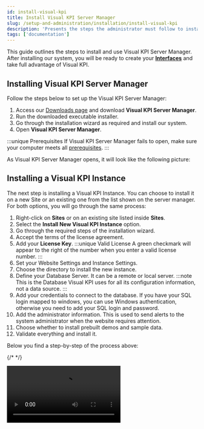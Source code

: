 ```yaml
---
id: install-visual-kpi
title: Install Visual KPI Server Manager
slug: /setup-and-administration/installation/install-visual-kpi
description: 'Presents the steps the administrator must follow to install Visual KPI into their server or cloud.'
tags: ['documentation']
---
```



This guide outlines the steps to install and use Visual KPI Server Manager. After installing our system, you will be ready to create your [**Interfaces**](/docs/setup-and-administration/interfaces) and take full advantage of Visual KPI.

## Installing Visual KPI Server Manager

Follow the steps below to set up the Visual KPI Server Manager:

1. Access our [Downloads page](https://www.transpara.com/software-downloads/) and download **Visual KPI Server Manager**.
2. Run the downloaded executable installer.
3. Go through the installation wizard as required and install our system.
4. Open **Visual KPI Server Manager**.

:::unique Prerequisites
If Visual KPI Server Manager fails to open, make sure your computer meets all [prerequisites](/docs/setup-and-administration/installation/prepare-your-system).
:::

As Visual KPI Server Manager opens, it will look like the following picture:

<StylizedImage
  imgURL="img/setup-adm/installation/server-manager-home.png"
  alt="Visual-KPI-Server-Manager"
/>

## Installing a Visual KPI Instance

The next step is installing a Visual KPI Instance. You can choose to install it on a new Site or an existing one from the list shown on the server manager. For both options, you will go through the same process:

1. Right-click on **Sites** or on an existing site listed inside **Sites**.
2. Select the **Install New Visual KPI Instance** option.
3. Go through the required steps of the installation wizard.
4. Accept the terms of the license agreement.
5. Add your **License Key**.
:::unique Valid License
A green checkmark will appear to the right of the number when you enter a valid license number.
:::
6. Set your Website Settings and Instance Settings.
7. Choose the directory to install the new instance.
8. Define your Database Server. It can be a remote or local server.
:::note
This is the Database Visual KPI uses for all its configuration information, not a data source.
:::
9. Add your credentials to connect to the database. If you have your SQL login mapped to windows, you can use Windows authentication, otherwise you need to add your SQL login and password.
10. Add the administrator information. This is used to send alerts to the system administrator when the website requires attention.
11. Choose whether to install prebuilt demos and sample data.
12. Validate everything and install it.

Below you find a step-by-step of the process above:

{/* <StylizedImage
  imgURL="img/setup-adm/installation/instance-install-gif.gif"
  alt="Visual-KPI-instance-install"
/> */}

<Video src={video} />

### Validate your installation

Once you have installed the new instance, you can validate if everything is working as expected. To do this:

1. Right-click the new created Instance.
2. Select the **Browse** option.

Your browser should open with a Visual KPI Website similar to this:

<StylizedImage
  imgURL="img/setup-adm/installation/website.png"
  alt="website-example"
/>

## Video guide

Check the following video to see a guide on how to install Visual KPI Server Manager, as presented in this page.

<IframeComponent 
  src="https://www.youtube.com/embed/qjLk-N7fkqU?start=643"
/>